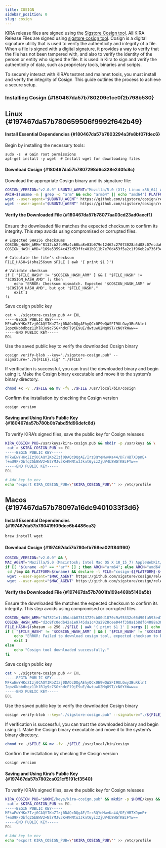 ```yaml
---
title: COSIGN
sidebar_position: 0
slug: cosign
---
```





KIRA release files are signed using the [Sigstore Cosign tool](https://github.com/sigstore/cosign). All KIRA Release Files are signed using [sigstore cosign tool](https://github.com/sigstore/cosign). Cosign is a digital signature utility that is used to verify the authenticity and integrity of a file. When a file is signed with a digital signature, it provides a way to verify that the file has not been tampered with, and also to verify the identity of the person or entity who signed the file. It is used in Kira to sign and verify the authenticity of data, such as proprietary tools, binaries and scripts.


To securely interact with KIRA’s testnet and mainnet tools, you must install and verify the integrity of Cosign. This guide outlines the process to achieve a secure setup.


### Installing Cosign {#180467da57b780209e1ce0f2b798b530}


<Tabs>
<TabItem value="linux" label="Linux">


## Linux {#197467da57b780659506f9992f642b49}


#### Install Essential Dependencies {#180467da57b7803294a3fe8bf07fdec6}


Begin by installing the necessary tools:


```shell
sudo -s  # Gain root permissions
apt-get install -y wget  # Install wget for downloading files
```


#### Download Cosign {#180467da57b7807298d6c328e240fc8c}


Download the appropriate Cosign binary and its signature file:


```bash
COSIGN_VERSION="v2.0.0" UBUNTU_AGENT="Mozilla/5.0 (X11; Linux x86_64) AppleWebKit/537.36 (KHTML, like Gecko) Chrome/90.0.4430.85 Safari/537.36" \
ARCH=$(uname -m | grep -q "arm" && echo "arm64" || echo "amd64") PLATFORM=$(uname) FILE="cosign-${PLATFORM}-${ARCH}" cd /tmp && \
wget --user-agent="$UBUNTU_AGENT" https://github.com/sigstore/cosign/releases/download/${COSIGN_VERSION}/$FILE -O $FILE && \
wget --user-agent="$UBUNTU_AGENT" https://github.com/sigstore/cosign/releases/download/${COSIGN_VERSION}/${FILE}.sig -O ${FILE}.sig
```


#### Verify the Downloaded File {#180467da57b78077aa03cd23ad0aecf1}


Ensure the downloaded file matches the expected checksum to confirm its integrity. This step avoids using compromised or corrupted files.


```shell
# Expected SHA256 checksums
COSIGN_HASH_ARM="8132cb2fb99a4c60ba8e03b079e12462c27073028a5d08c07ecda67284e0c88d"
COSIGN_HASH_AMD="169a53594c437d53ffc401b911b7e70d453f5a2c1f96eb2a736f34f6356c4f2b"

# Calculate the file’s checksum
FILE_HASH=$(sha256sum $FILE | awk '{ print $1 }')

# Validate checksum
if [ "$FILE_HASH" != "$COSIGN_HASH_ARM" ] && [ "$FILE_HASH" != "$COSIGN_HASH_AMD" ]; then
    echo "ERROR: Checksum mismatch. Expected '$COSIGN_HASH_ARM' or '$COSIGN_HASH_AMD', but got '$FILE_HASH'."
    exit 1
fi
```


Save cosign public key


```shell
cat > ./sigstore-cosign.pub << EOL
-----BEGIN PUBLIC KEY-----
MFkwEwYHKoZIzj0CAQYIKoZIzj0DAQcDQgAEhyQCx0E9wQWSFI9ULGwy3BuRklnt
IqozONbbdbqz11hlRJy9c7SG+hdcFl9jE9uE/dwtuwU2MqU9T/cN0YkWww==
-----END PUBLIC KEY-----
EOL
```


Use the saved public key to verify the downloaded Cosign binary


```shell
cosign verify-blob --key="./sigstore-cosign.pub" --signature="./${FILE}.sig" "./$FILE"
```


If verification is successful, you can trust the downloaded binary and begin using it. Make the Cosign binary executable and move it to the system’s binary directory.


```bash
chmod +x -v ./$FILE && mv -fv ./$FILE /usr/local/bin/cosign
```


Confirm the installation by checking the Cosign version


```shell
cosign version
```


#### Saving and Using Kira’s Public Key {#180467da57b780b0b7abd5fd96defc8d}


To verify KIRA’s signed files, save the public key for Cosign releases


```bash
KIRA_COSIGN_PUB=/usr/keys/kira-cosign.pub && mkdir -p /usr/keys && \
 cat > $KIRA_COSIGN_PUB << EOL
-----BEGIN PUBLIC KEY-----
MFkwEwYHKoZIzj0CAQYIKoZIzj0DAQcDQgAE/IrzBQYeMwvKa44/DF/HB7XDpnE+
f+mU9F/Qbfq25bBWV2+NlYMJv3KvKHNtu3Jknt6yizZjUV4b8WGfKBzFYw==
-----END PUBLIC KEY-----
EOL

# Add key to env
echo "export KIRA_COSIGN_PUB=\"$KIRA_COSIGN_PUB\"" >> /etc/profile
```



</TabItem>
<TabItem value="macos" label="MacOS">


## Macos {#197467da57b78097a16dc9401033f3d6}


#### Install Essential Dependencies {#197467da57b780419f09dec6b4486ea3}


```bash
brew install wget
```


#### Download Cosign {#197467da57b780efb768ea02ff84ff60}


```bash
COSIGN_VERSION="v2.0.0" && \
MAC_AGENT="Mozilla/5.0 (Macintosh; Intel Mac OS X 10_15_7) AppleWebKit/537.36 (KHTML, like Gecko) Chrome/92.0.4515.131 Safari/537.36" && \
if [[ "$(uname -m)" == *"ar"* ]] ; then ARCH="arm64"; else ARCH="amd64" ; fi && \
 cd /tmp && PLATFORM=$(uname) && declare -l FILE="cosign-${PLATFORM}-${ARCH}" && rm -rfv ./$FILE ./${FILE}.sig && \
 wget --user-agent="$MAC_AGENT" https://github.com/sigstore/cosign/releases/download/${COSIGN_VERSION}/$FILE -O ./$FILE && \
 wget --user-agent="$MAC_AGENT" https://github.com/sigstore/cosign/releases/download/${COSIGN_VERSION}/${FILE}.sig -O ./${FILE}.sig
```


#### Verify the Downloaded File {#197467da57b7801fa199e469b5140a5b}


Ensure the downloaded file matches the expected checksum to confirm its integrity. This step avoids using compromised or corrupted files.


```bash
COSIGN_HASH_ARM="9d7821e1c05da4b07513729cb00d1070c9a95332c66d90fa593ed77d8c72ca2a" && \
COSIGN_HASH_AMD="d2c8fc0edb42a1e9745da1c43a2928cee044f3b8a1b8df64088a384c7e6f5b5d" && \
FILE_HASH=$(shasum -a 256 ./$FILE | awk '{ print $1 }' | xargs || echo -n "") && \
if [ "$FILE_HASH" != "$COSIGN_HASH_ARM" ] && [ "$FILE_HASH" != "$COSIGN_HASH_AMD" ] ; then
    echo "ERROR: Failed to download cosign tool, expected checksum to be '$COSIGN_HASH_ARM' or '$COSIGN_HASH_AMD', but got '$FILE_HASH'"
    exit 1
else
    echo "Cosign tool downloaded successfully."
fi
```


Save cosign public key


```bash
cat > ./sigstore-cosign.pub << EOL
-----BEGIN PUBLIC KEY-----
MFkwEwYHKoZIzj0CAQYIKoZIzj0DAQcDQgAEhyQCx0E9wQWSFI9ULGwy3BuRklnt
IqozONbbdbqz11hlRJy9c7SG+hdcFl9jE9uE/dwtuwU2MqU9T/cN0YkWww==
-----END PUBLIC KEY-----
EOL
```


Use the saved public key to verify the downloaded Cosign binary


```bash
cosign verify-blob --key="./sigstore-cosign.pub" --signature="./${FILE}.sig"  "./$FILE"
```


If verification is successful, you can trust the downloaded binary and begin using it. Make the Cosign binary executable and move it to the system’s binary directory.


```bash
chmod +x ./$FILE && mv -fv ./$FILE /usr/local/bin/cosign 
```


Confirm the installation by checking the Cosign version


```bash
cosign version
```


#### Saving and Using Kira’s Public Key {#197467da57b7802ca021cf5191cf3540}


To verify KIRA’s signed files, save the public key for Cosign releases


```bash
KIRA_COSIGN_PUB="$HOME/keys/kira-cosign.pub" && mkdir -p $HOME/keys && \
 cat > $KIRA_COSIGN_PUB << EOL
-----BEGIN PUBLIC KEY-----
MFkwEwYHKoZIzj0CAQYIKoZIzj0DAQcDQgAE/IrzBQYeMwvKa44/DF/HB7XDpnE+
f+mU9F/Qbfq25bBWV2+NlYMJv3KvKHNtu3Jknt6yizZjUV4b8WGfKBzFYw==
-----END PUBLIC KEY-----
EOL

# Add key to env
echo "export KIRA_COSIGN_PUB=\"$KIRA_COSIGN_PUB\"" >> /etc/profile
```



</TabItem></Tabs>

